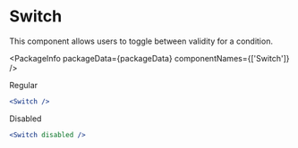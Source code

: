 
# Switch

This component allows users to toggle between validity for a condition.

<PackageInfo packageData={packageData} componentNames={['Switch']} />

Regular

```jsx example
<Switch />
```

Disabled

```jsx example
<Switch disabled />
```
